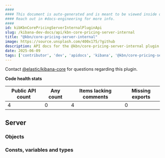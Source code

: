 ```yaml
---
####
#### This document is auto-generated and is meant to be viewed inside our experimental, new docs system.
#### Reach out in #docs-engineering for more info.
####
id: kibKbnCorePricingServerInternalPluginApi
slug: /kibana-dev-docs/api/kbn-core-pricing-server-internal
title: "@kbn/core-pricing-server-internal"
image: https://source.unsplash.com/400x175/?github
description: API docs for the @kbn/core-pricing-server-internal plugin
date: 2025-06-09
tags: ['contributor', 'dev', 'apidocs', 'kibana', '@kbn/core-pricing-server-internal']
---
```




Contact [@elastic/kibana-core](https://github.com/orgs/elastic/teams/kibana-core) for questions regarding this plugin.

**Code health stats**

| Public API count  | Any count | Items lacking comments | Missing exports |
|-------------------|-----------|------------------------|-----------------|
| 4 | 0 | 4 | 0 |

## Server

### Objects
<DocDefinitionList data={kbnCorePricingServerInternalObj.server.objects}/>

### Consts, variables and types
<DocDefinitionList data={kbnCorePricingServerInternalObj.server.misc}/>

